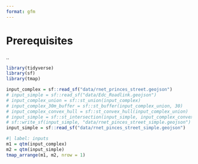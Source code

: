 ```yaml
---
format: gfm
---
```


# Prerequisites

..

```r
library(tidyverse)
library(sf)
library(tmap)
```



```r
input_complex = sf::read_sf("data/rnet_princes_street.geojson")
# input_simple = sf::read_sf("data/Edc_Roadlink.geojson")
# input_complex_union = sf::st_union(input_complex)
# input_complex_30m_buffer = sf::st_buffer(input_complex_union, 30)
# input_complex_convex_hull = sf::st_convex_hull(input_complex_union)
# input_simple = sf::st_intersection(input_simple, input_complex_convex_hull)
# sf::write_sf(input_simple, "data/rnet_pinces_street_simple.geojson")
input_simple = sf::read_sf("data/rnet_pinces_street_simple.geojson")
```

```r
#| label: inputs
m1 = qtm(input_complex)
m2 = qtm(input_simple)
tmap_arrange(m1, m2, nrow = 1)
```

```r
```